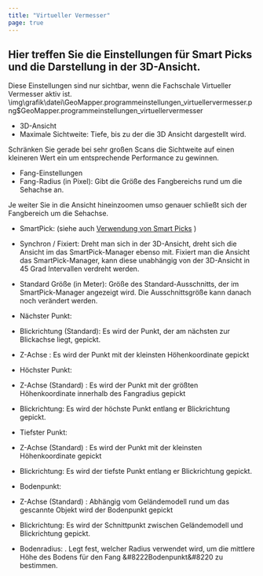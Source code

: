 ```yaml
---
title: "Virtueller Vermesser"
page: true
---
```

## Hier treffen Sie die Einstellungen f&#252;r Smart Picks und die Darstellung in der 3D-Ansicht.
<GeoMapper>
<Success>
Diese Einstellungen sind nur sichtbar, wenn die Fachschale Virtueller Vermesser aktiv ist.
</Success><Image>\img\grafik\datei\GeoMapper.programmeinstellungen_virtuellervermesser.png$GeoMapper.programmeinstellungen_virtuellervermesser</Image>


- <Bold> 3D-Ansicht </Bold> 
- <Bold> Maximale Sichtweite: </Bold>  Tiefe, bis zu der die 3D Ansicht dargestellt wird. 


<Success>
Schr&#228;nken Sie gerade bei sehr gro&#223;en Scans die Sichtweite auf einen kleineren Wert ein um entsprechende Performance zu gewinnen.

</Success>






- <Bold> Fang-Einstellungen </Bold> 
- <Bold> Fang-Radius (in Pixel): </Bold>  Gibt die Gr&#246;&#223;e des Fangbereichs rund um die Sehachse an.


<Success>
Je weiter Sie in die Ansicht hineinzoomen umso genauer schlie&#223;t sich der Fangbereich um die Sehachse.

</Success>






- <Bold> SmartPick: </Bold>  (siehe auch 
[Verwendung von Smart Picks](../virtuellervermesser/smartpick)
)

- <Bold> Synchron / Fixiert: </Bold>  Dreht man sich in der 3D-Ansicht, dreht sich die Ansicht im das SmartPick-Manager ebenso mit. Fixiert man die Ansicht das SmartPick-Manager, kann diese unabh&#228;ngig von der 3D-Ansicht in 45 Grad Intervallen verdreht werden. 

- <Bold> Standard Gr&#246;&#223;e (in Meter): </Bold> Gr&#246;&#223;e des Standard-Ausschnitts, der im SmartPick-Manager angezeigt wird. Die Ausschnittsgr&#246;&#223;e kann danach noch ver&#228;ndert werden.

- <Bold> N&#228;chster Punkt: </Bold> 
- <Bold> Blickrichtung (Standard): </Bold> Es wird der Punkt, der am n&#228;chsten zur Blickachse liegt, gepickt.

- <Bold> Z-Achse : </Bold>  Es wird der Punkt mit der kleinsten H&#246;henkoordinate gepickt



- <Bold> H&#246;chster Punkt: </Bold> 
- <Bold> Z-Achse (Standard) : </Bold> Es wird der Punkt mit der gr&#246;&#223;ten H&#246;henkoordinate innerhalb des Fangradius gepickt

- <Bold> Blickrichtung: </Bold> Es wird der h&#246;chste Punkt entlang er Blickrichtung gepickt.



- <Bold> Tiefster Punkt: </Bold> 
- <Bold> Z-Achse (Standard) : </Bold> Es wird der Punkt mit der kleinsten H&#246;henkoordinate gepickt

- <Bold> Blickrichtung: </Bold> Es wird der tiefste Punkt entlang er Blickrichtung gepickt.



- <Bold> Bodenpunkt: </Bold> 
- <Bold> Z-Achse (Standard) : </Bold> Abh&#228;ngig vom Gel&#228;ndemodell rund um das gescannte Objekt wird der Bodenpunkt gepickt

- <Bold> Blickrichtung: </Bold> Es wird der Schnittpunkt zwischen Gel&#228;ndemodell und Blickrichtung gepickt. 



- <Bold> Bodenradius: </Bold> . Legt fest, welcher Radius verwendet wird, um die mittlere H&#246;he des Bodens f&#252;r den Fang &#8222Bodenpunkt&#8220 zu bestimmen. 






</GeoMapper>
